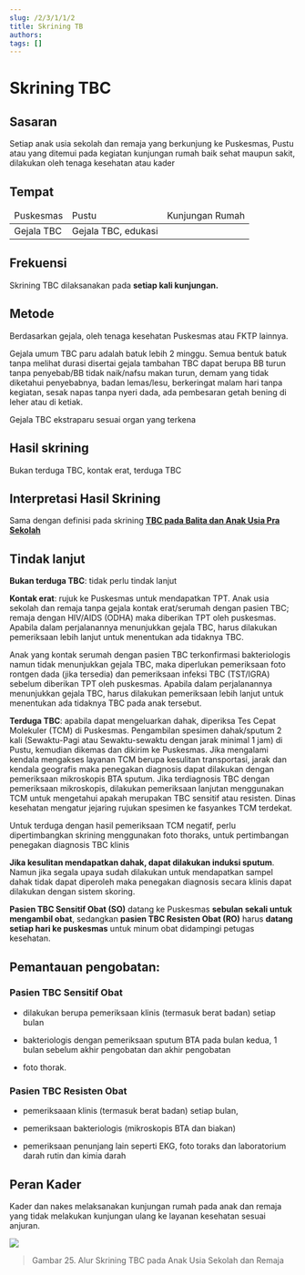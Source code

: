 ```yaml
---
slug: /2/3/1/1/2
title: Skrining TB
authors: 
tags: []
---
```


# Skrining TBC
## Sasaran
Setiap anak usia sekolah dan remaja yang berkunjung ke Puskesmas, Pustu atau yang ditemui pada kegiatan kunjungan rumah baik sehat maupun sakit, dilakukan oleh tenaga kesehatan atau kader
## Tempat

<table>
  <thead>
    <td>Puskesmas</td>
    <td>Pustu</td>
    <td>Kunjungan Rumah</td>
  </thead>
  <td colSpan={2}>Gejala TBC</td>
  <td>Gejala TBC, edukasi</td>
</table>


## Frekuensi
Skrining TBC dilaksanakan pada **setiap kali kunjungan.**

## Metode
Berdasarkan gejala, oleh tenaga kesehatan Puskesmas atau FKTP lainnya.

Gejala umum TBC paru adalah batuk lebih 2 minggu. Semua bentuk batuk tanpa melihat durasi disertai gejala tambahan TBC dapat berupa BB turun tanpa penyebab/BB tidak naik/nafsu makan turun, demam yang tidak diketahui penyebabnya, badan lemas/lesu, berkeringat malam hari tanpa kegiatan, sesak napas tanpa nyeri dada, ada pembesaran getah bening di leher atau di ketiak.

Gejala TBC ekstraparu sesuai organ yang terkena

## Hasil skrining
Bukan terduga TBC, kontak erat, terduga TBC

## Interpretasi Hasil Skrining
Sama dengan definisi pada skrining [**TBC pada Balita dan Anak Usia Pra Sekolah**](/2/2/10#interpretasi-dan-tindak-lanjut)

## Tindak lanjut 

**Bukan terduga TBC**: tidak perlu tindak lanjut

**Kontak erat**: rujuk ke Puskesmas untuk mendapatkan TPT. Anak usia sekolah dan remaja tanpa gejala kontak erat/serumah dengan pasien TBC; remaja dengan HIV/AIDS (ODHA) maka diberikan TPT oleh puskesmas. Apabila dalam perjalanannya menunjukkan gejala TBC, harus dilakukan pemeriksaan lebih lanjut untuk menentukan ada tidaknya TBC.

Anak yang kontak serumah dengan pasien TBC terkonfirmasi bakteriologis namun tidak menunjukkan gejala TBC, maka diperlukan pemeriksaan foto rontgen dada (jika tersedia) dan pemeriksaan infeksi TBC (TST/IGRA) sebelum diberikan TPT oleh puskesmas. Apabila dalam perjalanannya menunjukkan gejala TBC, harus dilakukan pemeriksaan lebih lanjut untuk menentukan ada tidaknya TBC pada anak tersebut.

**Terduga TBC**: apabila dapat mengeluarkan dahak, diperiksa Tes Cepat Molekuler (TCM) di Puskesmas. Pengambilan spesimen dahak/sputum 2 kali (Sewaktu-Pagi atau Sewaktu-sewaktu dengan jarak minimal 1 jam) di Pustu, kemudian dikemas dan dikirim ke Puskesmas. Jika mengalami kendala mengakses layanan TCM berupa kesulitan transportasi, jarak dan kendala geografis maka penegakan diagnosis dapat dilakukan dengan pemeriksaan mikroskopis BTA sputum. Jika terdiagnosis TBC dengan pemeriksaan mikroskopis, dilakukan pemeriksaan lanjutan menggunakan TCM untuk mengetahui apakah merupakan TBC sensitif atau resisten. Dinas kesehatan mengatur jejaring rujukan spesimen ke fasyankes TCM terdekat.

Untuk terduga dengan hasil pemeriksaan TCM negatif, perlu dipertimbangkan skrining menggunakan foto thoraks, untuk pertimbangan penegakan diagnosis TBC klinis

**Jika kesulitan mendapatkan dahak, dapat dilakukan induksi sputum**. Namun jika segala upaya sudah dilakukan untuk mendapatkan sampel dahak tidak dapat diperoleh maka penegakan diagnosis secara klinis dapat dilakukan dengan sistem skoring.

**Pasien TBC Sensitif Obat (SO)** datang ke Puskesmas **sebulan sekali untuk mengambil obat**, sedangkan **pasien TBC Resisten Obat (RO)** harus **datang setiap hari ke puskesmas** untuk minum obat didampingi petugas kesehatan.

## Pemantauan pengobatan:

### Pasien TBC **Sensitif Obat**

- dilakukan berupa pemeriksaan klinis (termasuk berat badan) setiap bulan

- bakteriologis dengan pemeriksaan sputum BTA pada bulan kedua, 1 bulan sebelum akhir pengobatan dan akhir pengobatan
- foto thorak.

### Pasien TBC **Resisten Obat**

- pemeriksaaan klinis (termasuk berat badan) setiap bulan,

- pemeriksaan bakteriologis (mikroskopis BTA dan biakan)

- pemeriksaan penunjang lain seperti EKG, foto toraks dan laboratorium darah rutin dan kimia darah

## Peran Kader
Kader dan nakes melaksanakan kunjungan rumah pada anak dan remaja yang tidak melakukan kunjungan ulang ke layanan kesehatan sesuai anjuran.

![](/ilm/image074.png)

> Gambar 25. Alur Skrining TBC pada Anak Usia Sekolah dan Remaja
